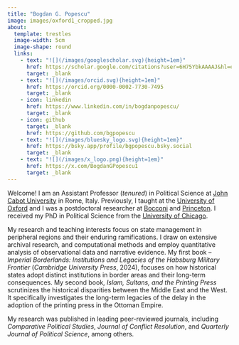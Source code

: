 ```yaml
---
title: "Bogdan G. Popescu"
image: images/oxford1_cropped.jpg
about:
  template: trestles
  image-width: 5cm
  image-shape: round
  links:
    - text: "![](/images/googlescholar.svg){height=1em}"
      href: https://scholar.google.com/citations?user=6H75YbkAAAAJ&hl=en
      target: _blank
    - text: "![](/images/orcid.svg){height=1em}"
      href: https://orcid.org/0000-0002-7730-7495
      target: _blank
    - icon: linkedin
      href: https://www.linkedin.com/in/bogdanpopescu/
      target: _blank
    - icon: github
      target: _blank
      href: https://github.com/bgpopescu
    - text: "![](/images/bluesky_logo.svg){height=1em}"
      href: https://bsky.app/profile/bgpopescu.bsky.social
      target: _blank
    - text: "![](/images/x_logo.png){height=1em}"
      href: https://x.com/BogdanGPopescu1
      target: _blank
---
```


<!-- Google tag (gtag.js) -->
<script async src="https://www.googletagmanager.com/gtag/js?id=G-7DSN63Y1JH"></script>
<script>
  window.dataLayer = window.dataLayer || [];
  function gtag(){dataLayer.push(arguments);}
  gtag('js', new Date());

  gtag('config', 'G-7DSN63Y1JH');
</script>

Welcome! I am an Assistant Professor (*tenured*) in Political Science at [John Cabot University](https://www.johncabot.edu/political-science-international-affairs/default.aspx){target="_blank"} in Rome, Italy. Previously, I taught at the [University of Oxford](https://www.politics.ox.ac.uk){target="_blank"} and I was a postdoctoral researcher at [Bocconi](https://www.unibocconi.eu/wps/wcm/connect/Bocconi/SitoPubblico_EN/Navigation+Tree/Home/){target="_blank"} and [Princeton](https://politics.princeton.edu){target="_blank"}. I received my PhD in Political Science from the [University of Chicago](https://political-science.uchicago.edu){target="_blank"}.

My research and teaching interests focus on state management in peripheral regions and their enduring ramifications. I draw on extensive archival research, and computational methods and employ quantitative analysis of observational data and narrative evidence. My first book – <em>Imperial Borderlands: Institutions and Legacies of the Habsburg Military Frontier</em> (<em>Cambridge University Press</em>, 2024), focuses on how historical states adopt distinct institutions in border areas and their long-term consequences. My second book, <em>Islam, Sultans, and the Printing Press</em> scrutinizes the historical disparities between the Middle East and the West. It specifically investigates the long-term legacies of the delay in the adoption of the printing press in the Ottoman Empire.

My research was published in leading peer-reviewed journals, including <em>Comparative Political Studies</em>, <em>Journal of Conflict Resolution</em>, and <em>Quarterly Journal of Political Science</em>, among others.
